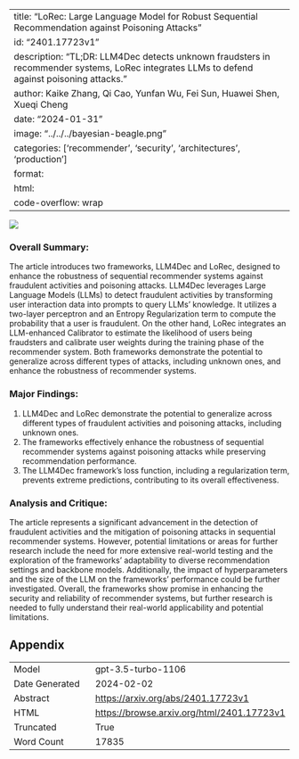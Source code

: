 
---
title: "LoRec: Large Language Model for Robust Sequential Recommendation against Poisoning Attacks"
id: "2401.17723v1"
description: "TL;DR: LLM4Dec detects unknown fraudsters in recommender systems, LoRec integrates LLMs to defend against poisoning attacks."
author: Kaike Zhang, Qi Cao, Yunfan Wu, Fei Sun, Huawei Shen, Xueqi Cheng
date: "2024-01-31"
image: "../../../bayesian-beagle.png"
categories: ['recommender', 'security', 'architectures', 'production']
format:
  html:
    code-overflow: wrap
---

![](None)

### Overall Summary:

The article introduces two frameworks, LLM4Dec and LoRec, designed to enhance the robustness of sequential recommender systems against fraudulent activities and poisoning attacks. LLM4Dec leverages Large Language Models (LLMs) to detect fraudulent activities by transforming user interaction data into prompts to query LLMs' knowledge. It utilizes a two-layer perceptron and an Entropy Regularization term to compute the probability that a user is fraudulent. On the other hand, LoRec integrates an LLM-enhanced Calibrator to estimate the likelihood of users being fraudsters and calibrate user weights during the training phase of the recommender system. Both frameworks demonstrate the potential to generalize across different types of attacks, including unknown ones, and enhance the robustness of recommender systems.

### Major Findings:
1. LLM4Dec and LoRec demonstrate the potential to generalize across different types of fraudulent activities and poisoning attacks, including unknown ones.
2. The frameworks effectively enhance the robustness of sequential recommender systems against poisoning attacks while preserving recommendation performance.
3. The LLM4Dec framework's loss function, including a regularization term, prevents extreme predictions, contributing to its overall effectiveness.

### Analysis and Critique:
The article represents a significant advancement in the detection of fraudulent activities and the mitigation of poisoning attacks in sequential recommender systems. However, potential limitations or areas for further research include the need for more extensive real-world testing and the exploration of the frameworks' adaptability to diverse recommendation settings and backbone models. Additionally, the impact of hyperparameters and the size of the LLM on the frameworks' performance could be further investigated. Overall, the frameworks show promise in enhancing the security and reliability of recommender systems, but further research is needed to fully understand their real-world applicability and potential limitations.

## Appendix

|          |          |
|----------|----------|
| Model     | gpt-3.5-turbo-1106       |
| Date Generated     | 2024-02-02       |
| Abstract | [https://arxiv.org/abs/2401.17723v1](https://arxiv.org/abs/2401.17723v1)        |
| HTML     | [https://browse.arxiv.org/html/2401.17723v1](https://browse.arxiv.org/html/2401.17723v1)       |
| Truncated       | True       |
| Word Count       | 17835       |